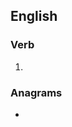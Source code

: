 ==English==

===Verb===
{{head|en|verb form}}

# {{present participle of|en|lube|nocat=1}}

===Anagrams===
* {{anagrams|en|a=bgilnu|bluing}}